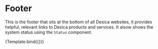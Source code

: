
<Meta title="Footer" component={Footer} />

# Footer

This is the footer that sits at the bottom of all Desica websites, it provides helpful, relevant links to Desica products and services. It alsow shows the system status using the `Status` component.


<Canvas>
    <Story name="Base">
    {Template.bind({})}
   </Story>
</Canvas>